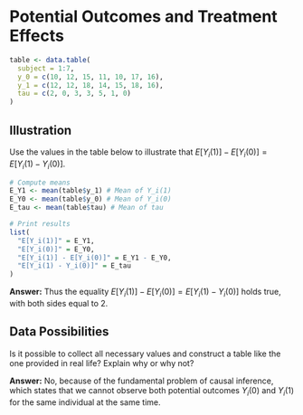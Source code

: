 # Potential Outcomes and Treatment Effects 

```r
table <- data.table(
  subject = 1:7, 
  y_0 = c(10, 12, 15, 11, 10, 17, 16), 
  y_1 = c(12, 12, 18, 14, 15, 18, 16),
  tau = c(2, 0, 3, 3, 5, 1, 0)
)
```

## Illustration
Use the values in the table below to illustrate that $E[Y_i(1)]-E[Y_i(0)] = E[Y_i(1) - Y_i(0)]$.  

```r
# Compute means
E_Y1 <- mean(table$y_1) # Mean of Y_i(1)
E_Y0 <- mean(table$y_0) # Mean of Y_i(0)
E_tau <- mean(table$tau) # Mean of tau

# Print results
list(
  "E[Y_i(1)]" = E_Y1,
  "E[Y_i(0)]" = E_Y0,
  "E[Y_i(1)] - E[Y_i(0)]" = E_Y1 - E_Y0,
  "E[Y_i(1) - Y_i(0)]" = E_tau
)

```

**Answer:** Thus the equality $E[Y_i(1)]-E[Y_i(0)] = E[Y_i(1) - Y_i(0)]$ holds true, with both sides equal to 2.

## Data Possibilities
Is it possible to collect all necessary values and construct a table like the one provided in real life? Explain why or why not?  

**Answer:** No, because of the fundamental problem of causal inference, which states that we cannot observe both potential outcomes $Y_i(0)$ and $Y_i(1)$ for the same individual at the same time.